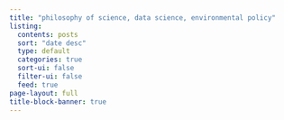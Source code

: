 ```yaml
---
title: "philosophy of science, data science, environmental policy"
listing:
  contents: posts
  sort: "date desc"
  type: default
  categories: true
  sort-ui: false
  filter-ui: false
  feed: true
page-layout: full
title-block-banner: true
---
```


<a rel="me" href="https://mastodon.social/@danhicks"></a>
